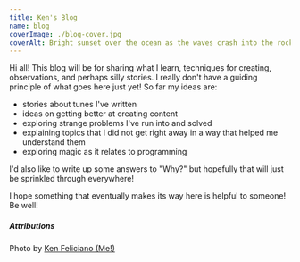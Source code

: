 ```yaml
---
title: Ken's Blog
name: blog
coverImage: ./blog-cover.jpg
coverAlt: Bright sunset over the ocean as the waves crash into the rocky shore. Foreground has trees and green plants
---
```


Hi all! This blog will be for sharing what I learn, techniques for creating, observations, and perhaps silly stories. I really don't have a guiding principle of what goes here just yet! So far my ideas are:

- stories about tunes I've written
- ideas on getting better at creating content
- exploring strange problems I've run into and solved
- explaining topics that I did not get right away in a way that helped me understand them
- exploring magic as it relates to programming

I'd also like to write up some answers to "Why?" but hopefully that will just be sprinkled through everywhere!

I hope something that eventually makes its way here is helpful to someone! Be well!

##### Attributions

Photo by [Ken Feliciano (Me!)](https:koamar.com)
